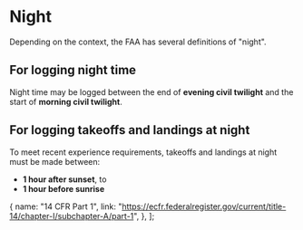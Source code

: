 

# Night

Depending on the context, the FAA has several definitions of "night".

## For logging night time

Night time may be logged between the end of **evening civil twilight** and the start of **morning civil twilight**.

<Reg showTitle part="1" />

## For logging takeoffs and landings at night

To meet recent experience requirements, takeoffs and landings at night must be made between:

- **1 hour after sunset**, to
- **1 hour before sunrise**

<Reg part="61.57(b)" />

  {
    name: "14 CFR Part 1",
    link: "https://ecfr.federalregister.gov/current/title-14/chapter-I/subchapter-A/part-1",
  },
];
